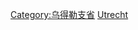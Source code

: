 {{NoteTA
|1=zh-cn:乌得勒支; zh-hk:烏德勒支; zh-tw:烏特勒支;
}}
{{Commonscat|Cities, towns and villages in Utrecht (province)}}

[[Category:乌得勒支省|Category:乌得勒支省]]
[[Category:荷兰城镇和村庄|Utrecht]]